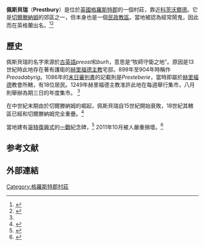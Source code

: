 {{Infobox UK place
|country = 英格蘭
|static_image_name = The Burgage and Royal Oak, Prestbury - geograph.org.uk - 36714.jpg
|static_image_width =
|static_image_caption = <small>佩斯貝瑞街景</small>
|static_image_alt =
| static_image_2_name =
| static_image_2_width =
| static_image_2_caption =
| static_image_2_alt =
|latitude= 51.913889
|longitude= -2.041667
|official_name= Prestbury
|population = 5300
|population_ref =
|shire_district= [[切爾滕納姆|切爾滕納姆]]
|shire_county = [[格羅斯特郡|格羅斯特郡]]
|region= 西南英格蘭
|constituency_westminster=
| civil_parish = Prestbury
|post_town= CHELTENHAM
|postcode_district = GL52
|postcode_area= GL
|dial_code= 01242
|os_grid_reference=
}}

'''佩斯貝瑞'''（'''Prestbury'''）是位於[[英國|英國]][[格羅斯特郡|格羅斯特郡]]的一個村莊，靠近[[科茨沃爾德|科茨沃爾德]]。它是[[切爾滕納姆|切爾滕納姆]]的郊區之一，但本身也是一個[[民政教區|民政教區]]。當地被認為經常鬧鬼，因此而在英格蘭出名。<ref>{{cite book|last1=Simpson|first1=Jacqueline|last2=Westwood|first2=Jennifer|title=The Penguin Book of Ghosts: Haunted England|url=http://www.google.co.uk/books?id=3p0qoHaxqMIC|year=2008|publisher=Penguin|isbn=978-0-14-192074-0|page=207|access-date=2014-03-08|archive-date=2013-11-13|archive-url=https://web.archive.org/web/20131113171439/http://www.google.co.uk/books?id=3p0qoHaxqMIC}}</ref><ref>{{cite book|last=Karl|first=Jason|title=An Illustrated History of the Haunted World|url=http://www.google.co.uk/books?id=2FXOagNuv0wC|year=2007|publisher=New Holland Publishers|isbn=978-1-84537-687-1|page=90|access-date=2014-03-08|archive-url=https://web.archive.org/web/20131113171354/http://www.google.co.uk/books?id=2FXOagNuv0wC|archive-date=2013-11-13|dead-url=yes}}</ref>

== 歷史==
佩斯貝瑞的名字來源於[[古英語|古英語]]''preost''和''burh''，意思是“牧師守衛之地”。原因是13世紀時此地存在著有護衛的[[赫里福德主教|赫里福德主教]]宅邸。899年至904年時稱作''Preosdabyrig''。1086年的[[末日審判書|末日審判書]]的記載則是''Presteberie''，當時即屬於[[赫里福德|赫里福德]]教會所轄，有18位居民。1249年赫里福德主教准許此地在每週舉行集市，八月則舉辦為期三日的年度集市。 <ref name="history" />

在中世紀末期由於切爾滕納姆的崛起，佩斯貝瑞自15世紀開始衰敗，18世紀其轄區已經和切爾滕納姆完全重疊。<ref name="history">{{cite web | url = http://www.gloucestershire.gov.uk/utilities/action/act_download.cfm?mediaid=21199 | title = Gloucestershire Historic Towns Survey: Prestbury | deadurl = yes | archiveurl = https://web.archive.org/web/20120403042306/http://www.gloucestershire.gov.uk/utilities/action/act_download.cfm?mediaid=21199 | archivedate = 2012-04-03 | accessdate = 2014-03-08 }}</ref>

當地建有[[哥德復興式建築|哥特復興式]]的[[一戰|一戰]]紀念碑，<ref>{{cite web|title=Prestbury War Memorial|url=http://www.remembering.org.uk/prestbury_memorial.htm|work=remembering.org.uk|accessdate=8 October 2011|archive-url=https://web.archive.org/web/20131113161306/http://www.remembering.org.uk/prestbury_memorial.htm|archive-date=2013-11-13|dead-url=yes}}</ref> 2011年10月被人嚴重損壞。<ref>{{cite news|title=Prestbury war memorial in Gloucestershire vandalised|url=http://www.bbc.co.uk/news/uk-england-gloucestershire-15227057|accessdate=8 October 2011|newspaper=BBC News|date=8 October 2011|archive-date=2018-11-19|archive-url=https://web.archive.org/web/20181119085618/https://www.bbc.co.uk/news/uk-england-gloucestershire-15227057}}</ref>

== 参考文献==
{{reflist}}

== 外部連結 ==
{{Commons category inline|Prestbury, Gloucestershire}}

[[Category:格羅斯特郡村莊|Category:格羅斯特郡村莊]]